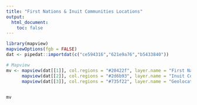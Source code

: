 ```yaml
---
title: "First Nations & Inuit Communities Locations"
output:
  html_document:
    toc: false
---
```


<style type="text/css">
.main-container {
  max-width: 1800px;
  margin-left: auto;
  margin-right: auto;
}
</style>


```r
library(mapview)
mapviewOptions(fgb = FALSE)
dat <- pipedat::importdat(c("ce594316","621e9a76","b5433840"))

# Mapview
mv <- mapview(dat[[1]], col.regions = "#20422f", layer.name = "First Nations") +
      mapview(dat[[2]], col.regions = "#2d6b93", layer.name = "Inuit Communities") +
      mapview(dat[[3]], col.regions = "#735f22", layer.name = "Geolocated placenames")
      

mv
```